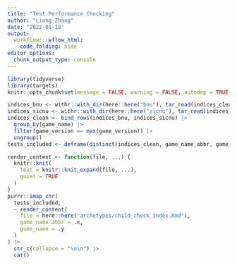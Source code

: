```yaml
---
title: "Test Performance Checking"
author: "Liang Zhang"
date: "2022-01-18"
output: 
  workflowr::wflow_html:
    code_folding: hide
editor_options:
  chunk_output_type: console
---
```


```r
library(tidyverse)
library(targets)
knitr::opts_chunk$set(message = FALSE, warning = FALSE, autodep = TRUE)
```

```r
indices_bnu <- withr::with_dir(here::here("bnu"), tar_read(indices_clean))
indices_sicnu <- withr::with_dir(here::here("sicnu"), tar_read(indices_clean))
indices_clean <- bind_rows(indices_bnu, indices_sicnu) |> 
  group_by(game_name) |> 
  filter(game_version == max(game_version)) |> 
  ungroup()
tests_included <- deframe(distinct(indices_clean, game_name_abbr, game_name))
```

```r
render_content <- function(file, ...) {
  knitr::knit(
    text = knitr::knit_expand(file, ...),
    quiet = TRUE
  )
}
purrr::imap_chr(
  tests_included,
  ~ render_content(
    file = here::here("archetypes/child_check_index.Rmd"),
    game_name_abbr = .x,
    game_name = .y
  )
) |> 
  str_c(collapse = "\n\n") |> 
  cat()
```
